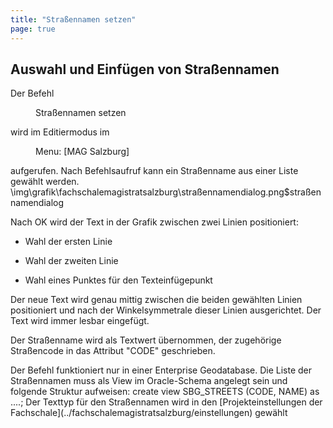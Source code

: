 ```yaml
---
title: "Straßennamen setzen"
page: true
---
```

## Auswahl und Einf&#252;gen von Stra&#223;ennamen

Der Befehl  <Menu>Straßennamen setzen</Menu>  wird im Editiermodus im  <Menu> Menu: [MAG Salzburg] </Menu>  aufgerufen.
Nach Befehlsaufruf kann ein Stra&#223;enname aus einer Liste gew&#228;hlt werden.<Image>\img\grafik\fachschalemagistratsalzburg\straßennamendialog.png$straßennamendialog</Image>

Nach  <Border>OK</Border>  wird der Text in der Grafik zwischen zwei Linien positioniert:

- Wahl der ersten Linie

- Wahl der zweiten Linie

- Wahl eines Punktes f&#252;r den Texteinf&#252;gepunkt




Der neue Text wird genau mittig zwischen die beiden gew&#228;hlten Linien positioniert und nach der Winkelsymmetrale dieser Linien ausgerichtet. Der Text wird immer lesbar eingef&#252;gt.

Der Stra&#223;enname wird als Textwert &#252;bernommen, der zugeh&#246;rige Stra&#223;encode in das Attribut &quot;CODE&quot; geschrieben.

<Success>
Der Befehl funktioniert nur in einer Enterprise Geodatabase. Die Liste der Stra&#223;ennamen muss als View im Oracle-Schema angelegt sein und folgende Struktur aufweisen:  <Border>create view SBG_STREETS (CODE, NAME) as ....;</Border>   
</Success>


<Success>
Der Texttyp f&#252;r den Stra&#223;ennamen wird in den [Projekteinstellungen der Fachschale](../fachschalemagistratsalzburg/einstellungen)
 gew&#228;hlt
</Success>
